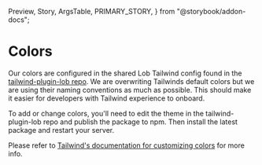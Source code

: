   Preview,
  Story,
  ArgsTable,
  PRIMARY_STORY,
} from "@storybook/addon-docs";

# Colors

Our colors are configured in the shared Lob Tailwind config found in the [tailwind-plugin-lob repo](https://github.com/lob/tailwind-plugin-lob). We are overwriting Tailwinds default colors but we are using their naming conventions as much as possible. This should make it easier for developers with Tailwind experience to onboard.

To add or change colors, you'll need to edit the theme in the tailwind-plugin-lob repo and publish the package to npm. Then install the latest package and restart your server.

Please refer to [Tailwind's documentation for customizing colors](https://tailwindcss.com/docs/customizing-colors) for more info.
